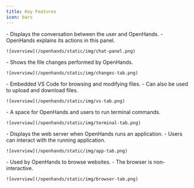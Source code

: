 ```yaml
---
title: Key Features
icon: bars
---
```


<Tabs>
  <Tab title="Chat Panel">
    - Displays the conversation between the user and OpenHands.
    - OpenHands explains its actions in this panel.

    ![overview](/openhands/static/img/chat-panel.png)
  </Tab>
  <Tab title="Changes Tab">
    - Shows the file changes performed by OpenHands.

    ![overview](/openhands/static/img/changes-tab.png)
  </Tab>
  <Tab title="VS Code">
    - Embedded VS Code for browsing and modifying files.
    - Can also be used to upload and download files.

    ![overview](/openhands/static/img/vs-tab.png)
  </Tab>
  <Tab title="Terminal Tab">
    - A space for OpenHands and users to run terminal commands.

    ![overview](/openhands/static/img/terminal-tab.png)
  </Tab>
  <Tab title="App Tab">
    - Displays the web server when OpenHands runs an application.
    - Users can interact with the running application.

    ![overview](/openhands/static/img/app-tab.png)
  </Tab>
  <Tab title="Browser Tab">
    - Used by OpenHands to browse websites.
    - The browser is non-interactive.

    ![overview](/openhands/static/img/browser-tab.png)
  </Tab>
</Tabs>
